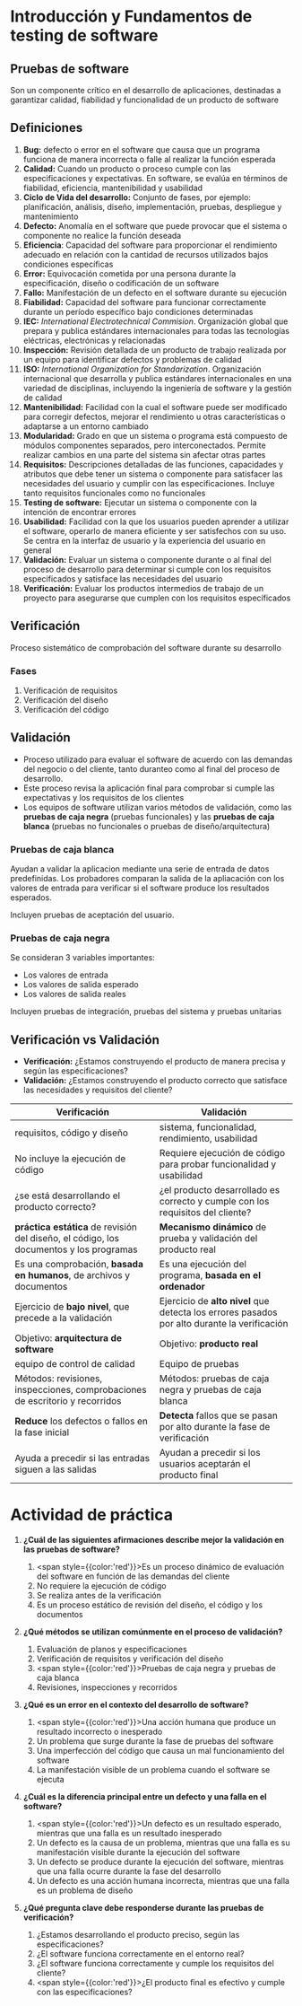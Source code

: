 # Introducción y Fundamentos de testing de software

## Pruebas de software
Son un componente crítico en el desarrollo de aplicaciones, destinadas a garantizar calidad, fiabilidad y funcionalidad de un producto de software

## Definiciones

1. **Bug:** defecto o error en el software que causa que un programa funciona de manera incorrecta o falle al realizar la función esperada
2. **Calidad:** Cuando un producto o proceso cumple con las especificaciones y expectativas. En software, se evalúa en términos de fiabilidad, eficiencia, mantenibilidad y usabilidad
3. **Ciclo de Vida del desarrollo:** Conjunto de fases, por ejemplo: planificación, análisis, diseño, implementación, pruebas, despliegue y mantenimiento
4. **Defecto:** Anomalía en el software que puede provocar que el sistema o componente no realice la función deseada
5. **Eficiencia**: Capacidad del software para proporcionar el rendimiento adecuado en relación con la cantidad de recursos utilizados bajos condiciones específicas
6. **Error:** Equivocación cometida por una persona durante la especificación, diseño o codificación de un software
7. **Fallo:** Manifestación de un defecto en el software durante su ejecución
8. **Fiabilidad:** Capacidad del software para funcionar correctamente durante un período específico bajo condiciones determinadas
9. **IEC:** *International Electrotechnical Commision*. Organización global que prepara y publica estándares internacionales para todas las tecnologías eléctricas, electrónicas y relacionadas
10. **Inspección:** Revisión detallada de un producto de trabajo realizada por un equipo para identificar defectos y problemas de calidad
11. **ISO:** *International Organization for Standarization*. Organización internacional que desarrolla y publica estándares internacionales en una variedad de disciplinas, incluyendo la ingeniería de software y la gestión de calidad
12. **Mantenibilidad:** Facilidad con la cual el software puede ser modificado para corregir defectos, mejorar el rendimiento u otras características o adaptarse a un entorno cambiado
13. **Modularidad:** Grado en que un sistema o programa está compuesto de módulos componentes separados, pero interconectados. Permite realizar cambios en una parte del sistema sin afectar otras partes
14. **Requisitos:** Descripciones detalladas de las funciones, capacidades y atributos que debe tener un sistema o componente para satisfacer las necesidades del usuario y cumplir con las especificaciones. Incluye tanto requisitos funcionales como no funcionales
15. **Testing de software:** Ejecutar un sistema o componente con la intención de encontrar errores
16. **Usabilidad:** Facilidad con la que los usuarios pueden aprender a utilizar el software, operarlo de manera eficiente y ser satisfechos con su uso. Se centra en la interfaz de usuario y la experiencia del usuario en general
17. **Validación:** Evaluar un sistema o componente durante o al final del proceso de desarrollo para determinar si cumple con los requisitos especificados y satisface las necesidades del usuario
18. **Verificación:** Evaluar los productos intermedios de trabajo de un proyecto para asegurarse que cumplen con los requisitos específicados

## Verificación
Proceso sistemático de comprobación del software durante su desarrollo

### Fases

1. Verificación de requisitos
2. Verificación del diseño  
3. Verificación del código

## Validación
- Proceso utilizado para evaluar el software de acuerdo con las demandas del negocio o del cliente, tanto duranteo como al final del proceso de desarrollo. 
- Este proceso revisa la aplicación final para comprobar si cumple las expectativas y los requisitos de los clientes
- Los equipos de software utilizan varios métodos de validación, como las **pruebas de caja negra** (pruebas funcionales) y las **pruebas de caja blanca** (pruebas no funcionales o pruebas de diseño/arquitectura)

### Pruebas de caja blanca
Ayudan a validar la aplicacion mediante una serie de entrada de datos predefinidas. Los probadores comparan la salida de la apliacación con los valores de entrada para verificar si el software produce los resultados esperados.

Incluyen pruebas de aceptación del usuario.

### Pruebas de caja negra
Se consideran 3 variables importantes:

- Los valores de entrada
- Los valores de salida esperado
- Los valores de salida reales

Incluyen pruebas de integración, pruebas del sistema y pruebas unitarias

## Verificación vs Validación

- **Verificación:** ¿Estamos construyendo el producto de manera precisa y según las especificaciones?
- **Validación:** ¿Estamos construyendo el producto correcto que satisface las necesidades y requisitos del cliente?

|Verificación|Validación|
|---|---|
|requisitos, código y diseño|sistema, funcionalidad, rendimiento, usabilidad|
|No incluye la ejecución de código|Requiere ejecución de código para probar funcionalidad y usabilidad|
|¿se está desarrollando el producto correcto?|¿el producto desarrollado es correcto y cumple con los requisitos del cliente?|
|**práctica estática** de revisión del diseño, el código, los documentos y los programas|**Mecanismo dinámico** de prueba y validación del producto real|
|Es una comprobación, **basada en humanos**, de archivos y documentos|Es una ejecución del programa, **basada en el ordenador**|
|Ejercicio de **bajo nivel**, que precede a la validación|Ejercicio de **alto nivel** que detecta los errores pasados por alto durante la verificación|
|Objetivo: **arquitectura de software**|Objetivo: **producto real**|
|equipo de control de calidad|Equipo de pruebas|
|Métodos: revisiones, inspecciones, comprobaciones de escritorio y recorridos|Métodos: pruebas de caja negra y pruebas de caja blanca|
|**Reduce** los defectos o fallos en la fase inicial|**Detecta** fallos que se pasan por alto durante la fase de verificación|
|Ayuda a precedir si las entradas siguen a las salidas|Ayudan a precedir si los usuarios aceptarán el producto final|


# Actividad de práctica

1. **¿Cuál de las siguientes afirmaciones describe mejor la validación en las pruebas de software?**
    1. <span style={{color:'red'}}>Es un proceso dinámico de evaluación del software en función de las demandas del cliente</span>
    2. No requiere la ejecución de código
    3. Se realiza antes de la verificación
    4. Es un proceso estático de revisión del diseño, el código y los documentos

2. **¿Qué métodos se utilizan comúnmente en el proceso de validación?**
    1. Evaluación de planos y especificaciones
    2. Verificación de requisitos y verificación del diseño
    3. <span style={{color:'red'}}>Pruebas de caja negra y pruebas de caja blanca</span>
    4. Revisiones, inspecciones y recorridos

3. **¿Qué es un error en el contexto del desarrollo de software?** 
    1. <span style={{color:'red'}}>Una acción humana que produce un resultado incorrecto o inesperado</span>
    2. Un problema que surge durante la fase de pruebas del software
    3. Una imperfección del código que causa un mal funcionamiento del software
    4. La manifestación visible de un problema cuando el software se ejecuta

4. **¿Cuál es la diferencia principal entre un defecto y una falla en el software?**
    1. <span style={{color:'red'}}>Un defecto es un resultado esperado, mientras que una falla es un resultado inesperado</span>
    2. Un defecto es la causa de un problema, mientras que una falla es su manifestación visible durante la ejecución del software
    3. Un defecto se produce durante la ejecución del software, mientras que una falla ocurre durante la fase del desarrollo
    4. Un defecto es una acción humana incorrecta, mientras que una falla es un problema de diseño

5. **¿Qué pregunta clave debe responderse durante las pruebas de verificación?**
    1. ¿Estamos desarrollando el producto preciso, según las especificaciones?
    2. ¿El software funciona correctamente en el entorno real?
    3. ¿El software funciona correctamente y cumple los requisitos del cliente?
    4. <span style={{color:'red'}}>¿El producto final es efectivo y cumple con las especificaciones?</span>
